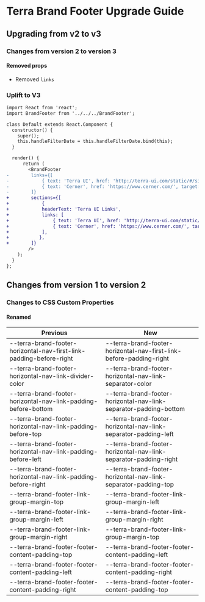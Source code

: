 
<Badge />

# Terra Brand Footer Upgrade Guide
## Upgrading from v2 to v3
### Changes from version 2 to version 3
#### Removed props
* Removed `links`

### Uplift to V3
```diff
import React from 'react';
import BrandFooter from '../../../BrandFooter';

class Default extends React.Component {
  constructor() {
    super();
    this.handleFilterDate = this.handleFilterDate.bind(this);
  }

  render() {
      return (
        <BrandFooter
-        links={[
-            { text: 'Terra UI', href: 'http://terra-ui.com/static/#/site/home' },
-            { text: 'Cerner', href: 'https://www.cerner.com/', target: '_blank' },
-        ]}
+        sections={[
+            {
+            headerText: 'Terra UI Links',
+            links: [
+                { text: 'Terra UI', href: 'http://terra-ui.com/static/#/site/home' },
+                { text: 'Cerner', href: 'https://www.cerner.com/', target: '_blank' },
+            ],
+           },
+        ]}
        />
    );
  }
};
```

## Changes from version 1 to version 2
### Changes to CSS Custom Properties

#### Renamed
| Previous | New |
|-|-|
| --terra-brand-footer-horizontal-nav-first-link-padding-before-right | --terra-brand-footer-horizontal-nav-first-link-before-padding-right |
| --terra-brand-footer-horizontal-nav-link-divider-color | --terra-brand-footer-horizontal-nav-link-separator-color |
| --terra-brand-footer-horizontal-nav-link-padding-before-bottom | --terra-brand-footer-horizontal-nav-link-separator-padding-bottom |
| --terra-brand-footer-horizontal-nav-link-padding-before-top | --terra-brand-footer-horizontal-nav-link-separator-padding-left |
| --terra-brand-footer-horizontal-nav-link-padding-before-left | --terra-brand-footer-horizontal-nav-link-separator-padding-right |
| --terra-brand-footer-horizontal-nav-link-padding-before-right | --terra-brand-footer-horizontal-nav-link-separator-padding-top |
| --terra-brand-footer-link-group-margin-top | --terra-brand-footer-link-group-margin-left |
| --terra-brand-footer-link-group-margin-left | --terra-brand-footer-link-group-margin-right |
| --terra-brand-footer-link-group-margin-right | --terra-brand-footer-link-group-margin-top |
| --terra-brand-footer-footer-content-padding-top | --terra-brand-footer-footer-content-padding-left |
| --terra-brand-footer-footer-content-padding-left | --terra-brand-footer-footer-content-padding-right |
| --terra-brand-footer-footer-content-padding-right | --terra-brand-footer-footer-content-padding-top |
